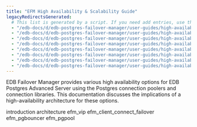 ```yaml
---
title: "EFM High Availability & Scalability Guide"
legacyRedirectsGenerated:
  # This list is generated by a script. If you need add entries, use the `legacyRedirects` key.
  - "/edb-docs/d/edb-postgres-failover-manager/user-guides/high-availability-scalability-guide/4.0/index.html"
  - "/edb-docs/d/edb-postgres-failover-manager/user-guides/high-availability-scalability-guide/4.0/conclusion.html"
  - "/edb-docs/d/edb-postgres-failover-manager/user-guides/high-availability-scalability-guide/4.0/introduction.html"
  - "/edb-docs/d/edb-postgres-failover-manager/user-guides/high-availability-scalability-guide/4.0/genindex.html"
  - "/edb-docs/d/edb-postgres-failover-manager/user-guides/high-availability-scalability-guide/4.1/genindex.html"
  - "/edb-docs/d/edb-postgres-failover-manager/user-guides/high-availability-scalability-guide/4.1/introduction.html"
  - "/edb-docs/d/edb-postgres-failover-manager/user-guides/high-availability-scalability-guide/4.1/conclusion.html"
  - "/edb-docs/d/edb-postgres-failover-manager/user-guides/high-availability-scalability-guide/4.1/index.html"
---
```


EDB Failover Manager provides various high availability options for EDB
Postgres Advanced Server using the Postgres connection poolers and
connection libraries. This documentation discusses the implications of a
high-availability architecture for these options.

<div class="toctree" maxdepth="3">

introduction architecture efm_vip efm_client_connect_failover efm_pgbouncer efm_pgpool

</div>
